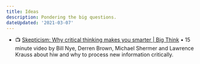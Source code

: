 ```yaml
---
title: Ideas
description: Pondering the big questions.
dateUpdated: '2021-03-07'
---
```


- 📺 [Skepticism: Why critical thinking makes you smarter | Big Think](https://m.youtube.com/watch?v=W9CcdjEqUag) • 15 minute video by Bill Nye, Derren Brown, Michael Shermer and Lawrence Krauss about hiw and why to process new information critically.
